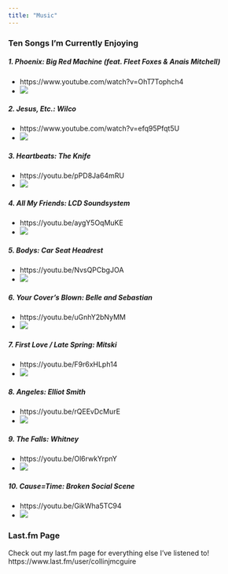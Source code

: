 ```yaml
---
title: "Music"
---
```


### Ten Songs I'm Currently Enjoying

##### 1. **Phoenix: Big Red Machine (feat. Fleet Foxes & Anais Mitchell)**
  + https://www.youtube.com/watch?v=OhT7Tophch4
  + ![](images/phoenix.jpg)
  
##### 2. **Jesus, Etc.: Wilco**
  + https://www.youtube.com/watch?v=efq95Pfqt5U
  + ![](images/yhf.png)
  
##### 3. **Heartbeats: The Knife**
  + https://youtu.be/pPD8Ja64mRU
  + ![](images/heartbeats.jfif)
  
##### 4. **All My Friends: LCD Soundsystem**
  + https://youtu.be/aygY5OqMuKE
  + ![](images/allmyfriends.jpg)
  
##### 5. **Bodys: Car Seat Headrest**
  + https://youtu.be/NvsQPCbgJOA
  + ![](images/bodys.jpg)
  
##### 6. **Your Cover's Blown: Belle and Sebastian**
  + https://youtu.be/uGnhY2bNyMM
  + ![](images/bs.jfif)
  
##### 7. **First Love / Late Spring: Mitski**
  + https://youtu.be/F9r6xHLph14
  + ![](images/flls.jpg)
  
##### 8. **Angeles: Elliot Smith**
  + https://youtu.be/rQEEvDcMurE
  + ![](images/angeles.jpg)
  
##### 9. **The Falls: Whitney**
  + https://youtu.be/Ol6rwkYrpnY
  + ![](images/whitney.jfif)
  
##### 10. **Cause=Time: Broken Social Scene**
  + https://youtu.be/GikWha5TC94
  + ![](images/bss.jpg)
  
  
### Last.fm Page
Check out my last.fm page for everything else I've listened to!
https://www.last.fm/user/collinjmcguire

